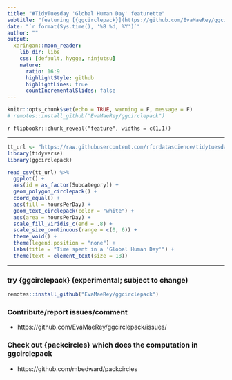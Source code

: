 ```yaml
---
title: "#TidyTuesday 'Global Human Day' featurette"
subtitle: "featuring [{ggcirclepack}](https://github.com/EvaMaeRey/ggcirclepack) which is experimental"
date: "`r format(Sys.time(), '%B %d, %Y')`"
author: ""
output:
  xaringan::moon_reader:
    lib_dir: libs
    css: [default, hygge, ninjutsu]
    nature:
      ratio: 16:9
      highlightStyle: github
      highlightLines: true
      countIncrementalSlides: false
---
```





```r
knitr::opts_chunk$set(echo = TRUE, warning = F, message = F)
# remotes::install_github("EvaMaeRey/ggcirclepack")
```


`r flipbookr::chunk_reveal("feature", widths = c(1,1))`

---

```r
tt_url <- "https://raw.githubusercontent.com/rfordatascience/tidytuesday/master/data/2023/2023-09-12/global_human_day.csv" 
library(tidyverse)
library(ggcirclepack)

read_csv(tt_url) %>% 
  ggplot() + 
  aes(id = as_factor(Subcategory)) + 
  geom_polygon_circlepack() + 
  coord_equal() +
  aes(fill = hoursPerDay) + 
  geom_text_circlepack(color = "white") + 
  aes(area = hoursPerDay) + 
  scale_fill_viridis_c(end = .8) +
  scale_size_continuous(range = c(0, 6)) + 
  theme_void() + 
  theme(legend.position = "none") +
  labs(title = "Time spent in a 'Global Human Day'") + 
  theme(text = element_text(size = 18))
```


---


### try {ggcirclepack} (experimental; subject to change)

```r
remotes::install_github("EvaMaeRey/ggcirclepack")
```

### Contribute/report issues/comment

- https://github.com/EvaMaeRey/ggcirclepack/issues/

### Check out {packcircles} which does the computation in ggcirclepack

- https://github.com/mbedward/packcircles


